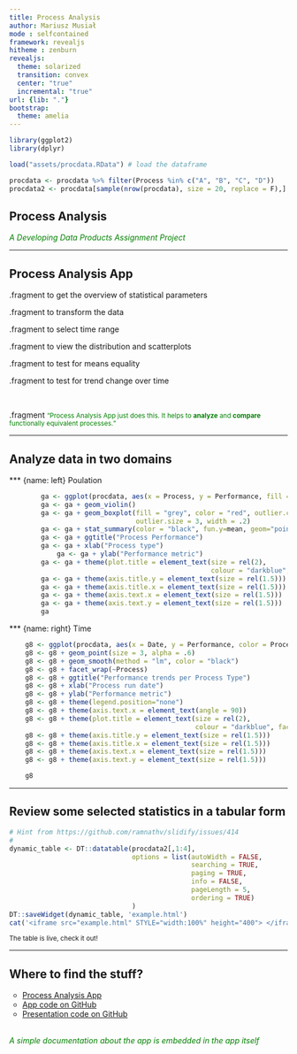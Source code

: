 ```yaml
---
title: Process Analysis
author: Mariusz Musiał
mode : selfcontained
framework: revealjs
hitheme : zenburn
revealjs:
  theme: solarized
  transition: convex
  center: "true"
  incremental: "true"
url: {lib: "."}
bootstrap:
  theme: amelia
---
```

```r
library(ggplot2)
library(dplyr)

load("assets/procdata.RData") # load the dataframe

procdata <- procdata %>% filter(Process %in% c("A", "B", "C", "D"))
procdata2 <- procdata[sample(nrow(procdata), size = 20, replace = F),]
```

## Process Analysis

<span style="color:green">
*A Developing Data Products Assignment Project*
</span>

---

## Process Analysis App

.fragment to get the overview of statistical parameters

.fragment to transform the data

.fragment to select time range

.fragment to view the distribution and scatterplots

.fragment to test for means equality

.fragment to test for trend change over time

<br>

.fragment <span style="color:green"><small><q>Process Analysis App just does this. It helps to __analyze__ and __compare__ functionally equivalent processes.</q></small></span>

---

## Analyze data in two domains

*** {name: left}
Poulation

```r
        ga <- ggplot(procdata, aes(x = Process, y = Performance, fill = Process))
        ga <- ga + geom_violin()
        ga <- ga + geom_boxplot(fill = "grey", color = "red", outlier.colour = "red",
                                outlier.size = 3, width = .2)
        ga <- ga + stat_summary(color = "black", fun.y=mean, geom="point", shape=21, size=4)
        ga <- ga + ggtitle("Process Performance")
        ga <- ga + xlab("Process type")
            ga <- ga + ylab("Performance metric")
        ga <- ga + theme(plot.title = element_text(size = rel(2), 
                                                   colour = "darkblue", face = "bold"))
        ga <- ga + theme(axis.title.y = element_text(size = rel(1.5)))
        ga <- ga + theme(axis.title.x = element_text(size = rel(1.5)))
        ga <- ga + theme(axis.text.x = element_text(size = rel(1.5)))
        ga <- ga + theme(axis.text.y = element_text(size = rel(1.5)))
        ga
```

*** {name: right}
Time

```r
    g8 <- ggplot(procdata, aes(x = Date, y = Performance, color = Process))
    g8 <- g8 + geom_point(size = 3, alpha = .6)
    g8 <- g8 + geom_smooth(method = "lm", color = "black")
    g8 <- g8 + facet_wrap(~Process)
    g8 <- g8 + ggtitle("Performance trends per Process Type")
    g8 <- g8 + xlab("Process run date")
    g8 <- g8 + ylab("Performance metric")
    g8 <- g8 + theme(legend.position="none")
    g8 <- g8 + theme(axis.text.x = element_text(angle = 90))
    g8 <- g8 + theme(plot.title = element_text(size = rel(2), 
                                               colour = "darkblue", face = "bold"))
    g8 <- g8 + theme(axis.title.y = element_text(size = rel(1.5)))
    g8 <- g8 + theme(axis.title.x = element_text(size = rel(1.5)))
    g8 <- g8 + theme(axis.text.x = element_text(size = rel(1.5)))
    g8 <- g8 + theme(axis.text.y = element_text(size = rel(1.5)))

    g8
```

---

## Review some selected statistics in a tabular form

```r
# Hint from https://github.com/ramnathv/slidify/issues/414
# 
dynamic_table <- DT::datatable(procdata2[,1:4],
                               options = list(autoWidth = FALSE,
                                              searching = TRUE,
                                              paging = TRUE,
                                              info = FALSE,
                                              pageLength = 5,
                                              ordering = TRUE)
                               )
DT::saveWidget(dynamic_table, 'example.html')
cat('<iframe src="example.html" STYLE="width:100%" height="400"> </iframe>')
```

<small>The table is live, check it out!</small>

---

## Where to find the stuff?

<ul style="list-style-type:circle">
    <li><a href="https://marioem.shinyapps.io/ProcessAnalysis/">Process Analysis App</a></li>
    <li><a href="https://github.com/marioem/DevelopingDataProducts/tree/master">App code on GitHub</a></li>
    <li><a href="">Presentation code on GitHub</a></li>
</ul>
<br>
<span style="color:green">
*A simple documentation about the app is embedded in the app itself*
</span>

